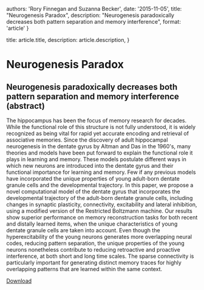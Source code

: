 

  authors: 'Rory Finnegan and Suzanna Becker',
  date: '2015-11-05',
  title: "Neurogenesis Paradox",
  description: "Neurogenesis paradoxically decreases both pattern separation and memory interference",
  format: 'article'
}

  title: article.title,
  description: article.description,
}



# Neurogenesis Paradox

## Neurogenesis paradoxically decreases both pattern separation and memory interference (abstract)

The hippocampus has been the focus of memory research for decades.
While the functional role of this structure is not fully understood, it is widely recognized as being vital for rapid yet accurate encoding and retrieval of associative memories.
Since the discovery of adult hippocampal neurogenesis in the dentate gyrus by Altman and Das in the 1960's, many theories and models have been put forward to explain the functional role it plays in learning and memory.
These models postulate different ways in which new neurons are introduced into the dentate gyrus and their functional importance for learning and memory.
Few if any previous models have incorporated the unique properties of young adult-born dentate granule cells and the developmental trajectory.
In this paper, we propose a novel computational model of the dentate gyrus that incorporates the developmental trajectory of the adult-born dentate granule cells, including changes in synaptic plasticity, connectivity, excitability and lateral inhibition, using a modified version of the Restricted Boltzmann machine.
Our results show superior performance on memory reconstruction tasks for both recent and distally learned items, when the unique characteristics of young dentate granule cells are taken into account.
Even though the hyperexcitability of the young neurons generates more overlapping neural codes, reducing pattern separation, the unique properties of the young neurons nonetheless contribute to reducing retroactive and proactive interference, at both short and long time scales.
The sparse connectivity is particularly important for generating distinct memory traces for highly overlapping patterns that are learned within the same context.

[Download](https://www.frontiersin.org/journals/systems-neuroscience/articles/10.3389/fnsys.2015.00136/pdf)
